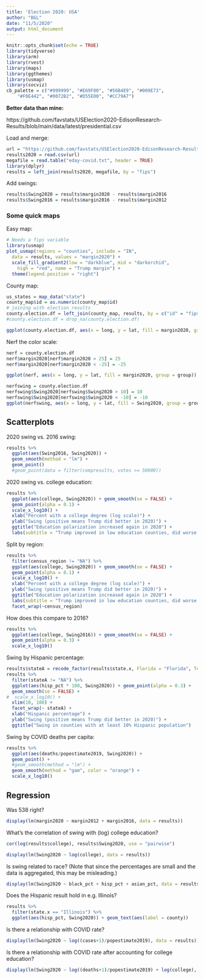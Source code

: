 ```yaml
---
title: 'Election 2020: USA'
author: "BGL"
date: "11/5/2020"
output: html_document
---
```


```r
knitr::opts_chunk$set(echo = TRUE)
library(tidyverse)
library(arm)
library(rvest)
library(maps)
library(ggthemes)
library(usmap)
library(socviz)
cb_palette = c("#999999", "#E69F00", "#56B4E9", "#009E73",
    "#F0E442", "#0072B2", "#D55E00", "#CC79A7")
```

**Better data than mine:**

https://github.com/favstats/USElection2020-EdisonResearch-Results/blob/main/data/latest/presidential.csv

Load and merge:

```r
url = "https://github.com/favstats/USElection2020-EdisonResearch-Results/raw/main/data/latest/presidential.csv"
results2020 = read.csv(url)
megafile = read.table("eday-covid.txt", header = TRUE)
library(dplyr)
results = left_join(results2020, megafile, by = "fips")
```

Add swings:

```r
results$Swing2020 = results$margin2020 - results$margin2016
results$Swing2016 = results$margin2016 - results$margin2012
```

### Some quick maps

Easy map:

```r
# Needs a fips variable
library(usmap)
plot_usmap(regions = "counties", include = "IN",
  data = results, values = "margin2020") +
  scale_fill_gradient2(low = "darkblue", mid = "darkorchid",
    high = "red", name = "Trump margin") +
  theme(legend.position = "right")
```

County map:

```r
us_states = map_data("state")
county_map$id = as.numeric(county_map$id)
# joining with election results 
county.election.df = left_join(county_map, results, by = c("id" = "fips"))
#county.election.df = drop_na(county.election.df)
```

```r
ggplot(county.election.df, aes(x = long, y = lat, fill = margin2020, group = group)) + geom_polygon(color = "gray90", size = 0.25) + theme_map() + labs(fill = "Trump margin") + scale_fill_gradient2(low = "blue", mid = "darkorchid", high = "red")
```

Nerf the color scale:

```r
nerf = county.election.df
nerf$margin2020[nerf$margin2020 > 25] = 25
nerf$margin2020[nerf$margin2020 < -25] = -25
```

```r
ggplot(nerf, aes(x = long, y = lat, fill = margin2020, group = group)) + geom_polygon(color = "gray90", size = 0.25) + theme_map() + labs(fill = "Trump margin") + scale_fill_gradient2(low = "blue", mid = "darkorchid", high = "red")
```

```r
nerfswing = county.election.df
nerfswing$Swing2020[nerfswing$Swing2020 > 10] = 10
nerfswing$Swing2020[nerfswing$Swing2020 < -10] = -10
ggplot(nerfswing, aes(x = long, y = lat, fill = Swing2020, group = group)) + geom_polygon(color = "gray90", size = 0.25) + theme_map() + scale_fill_gradient2(low = "blue", mid = "darkorchid", high = "red")
```




## Scatterplots

2020 swing vs. 2016 swing:

```r
results %>%
  ggplot(aes(Swing2016, Swing2020)) + 
  geom_smooth(method = "lm") +
  geom_point()
  #geom_point(data = filter(compresults, votes >= 50000))
```

2020 swing vs. college education:

```r
results %>%
  ggplot(aes(college, Swing2020)) + geom_smooth(se = FALSE) +
  geom_point(alpha = 0.1) +
  scale_x_log10() +
  xlab("Percent with a college degree (log scale)") +
  ylab("Swing (positive means Trump did better in 2020)") +
  ggtitle("Education polarization increased again in 2020") +
  labs(subtitle = "Trump improved in low education counties, did worse in high education counties")
```

Split by region:

```r
results %>%
  filter(census_region != "NA") %>%
  ggplot(aes(college, Swing2020)) + geom_smooth(se = FALSE) +
  geom_point(alpha = 0.1) +
  scale_x_log10() +
  xlab("Percent with a college degree (log scale)") +
  ylab("Swing (positive means Trump did better in 2020)") +
  ggtitle("Education polarization increased again in 2020") +
  labs(subtitle = "Trump improved in low education counties, did worse in high education counties") +
  facet_wrap(~census_region)
```

How does this compare to 2016?

```r
results %>%
  ggplot(aes(college, Swing2016)) + geom_smooth(se = FALSE) +
  geom_point(alpha = 0.3) +
  scale_x_log10()
```

Swing by Hispanic percentage:

```r
results$stateA = recode_factor(results$state.x, Florida = "Florida", Texas = "Texas", .default = "Everywhere else")
results %>%
  filter(stateA != "NA") %>%
  ggplot(aes(hisp_pct * 100, Swing2020)) + geom_point(alpha = 0.3) +
  geom_smooth(se = FALSE) +
#  scale_x_log10() +
  xlim(10, 100) +
  facet_wrap(~ stateA) +
  xlab("Hispanic percentage") +
  ylab("Swing (positive means Trump did better in 2020)") +
  ggtitle("Swing in counties with at least 10% Hispanic population")
```

Swing by COVID deaths per capita:

```r
results %>%
  ggplot(aes(deaths/popestimate2019, Swing2020)) +
  geom_point() +
  #geom_smooth(method = "lm") +
  geom_smooth(method = "gam", color = "orange") +
  scale_x_log10()
```



## Regression

Was 538 right?

```r
display(lm(margin2020 ~ margin2012 + margin2016, data = results))
```

What's the correlation of swing with (log) college education?

```r
cor(log(results$college), results$Swing2020, use = "pairwise")
```

```r
display(lm(Swing2020 ~ log(college), data = results))
```


Is swing related to race? (Note that since the percentages are small and the data is aggregated, this may be misleading.)

```r
display(lm(Swing2020 ~ black_pct + hisp_pct + asian_pct, data = results))
```

Does the Hispanic result hold in e.g. Illinois?

```r
results %>%
  filter(state.x == "Illinois") %>%
  ggplot(aes(hisp_pct, Swing2020)) + geom_text(aes(label = county))
```

Is there a relationship with COVID rate?

```r
display(lm(Swing2020 ~ log((cases+1)/popestimate2019), data = results))
```

Is there a relationship with COVID rate after accounting for college education?

```r
display(lm(Swing2020 ~ log((deaths+1)/popestimate2019) + log(college), data = results))
```




